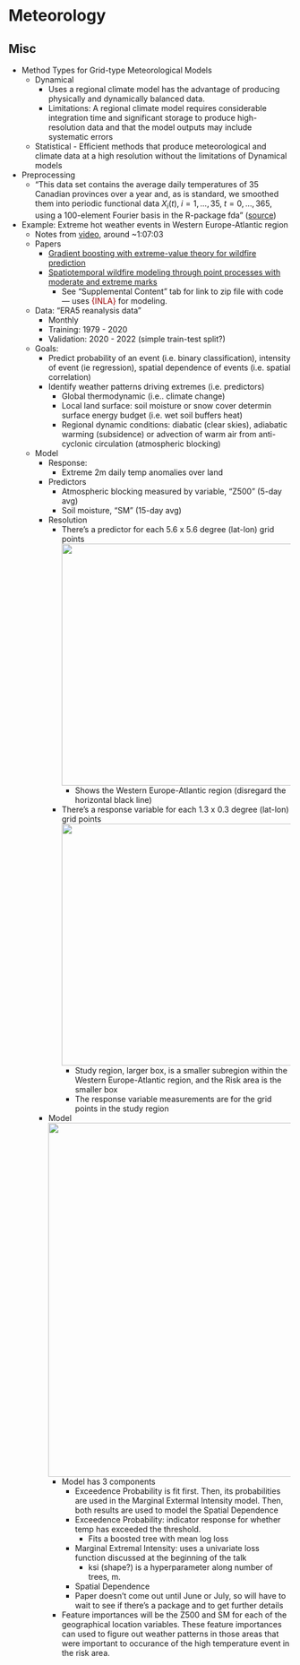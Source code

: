 # Meteorology {#sec-meteor .unnumbered}

## Misc {#sec-meteor-misc .unnumbered}

-   Method Types for Grid-type Meteorological Models
    -   Dynamical
        -   Uses a regional climate model has the advantage of producing physically and dynamically balanced data.
        -   Limitations: A regional climate model requires considerable integration time and significant storage to produce high-resolution data and that the model outputs may include systematic errors
    -   Statistical - Efficient methods that produce meteorological and climate data at a high resolution without the limitations of Dynamical models
-   Preprocessing
    -   "This data set contains the average daily temperatures of 35 Canadian provinces over a year and, as is standard, we smoothed them into periodic functional data $X_i⁢(t), \; i=1,\ldots,35, \;t=0,\ldots,365$, using a 100-element Fourier basis in the R-package fda" ([source](https://arxiv.org/abs/2411.11580))
-   [Example]{.ribbon-highlight}: Extreme hot weather events in Western Europe-Atlantic region
    -   Notes from [video](https://www.youtube.com/watch?v=Mpzqz4y1oYY), around \~1:07:03
    -   Papers
        -   [Gradient boosting with extreme-value theory for wildfire prediction](https://arxiv.org/pdf/2110.09497.pdf)
        -   [Spatiotemporal wildfire modeling through point processes with moderate and extreme marks](https://projecteuclid.org/journals/annals-of-applied-statistics/volume-17/issue-1/Spatiotemporal-wildfire-modeling-through-point-processes-with-moderate-and-extreme/10.1214/22-AOAS1642.full?tab=ArticleLinkSupplemental)
            -   See "Supplemental Content" tab for link to zip file with code --- uses [{INLA}]{style="color: #990000"} for modeling.
    -   Data: "ERA5 reanalysis data"
        -   Monthly
        -   Training: 1979 - 2020
        -   Validation: 2020 - 2022 (simple train-test split?)
    -   Goals:
        -   Predict probability of an event (i.e. binary classification), intensity of event (ie regression), spatial dependence of events (i.e. spatial correlation)
        -   Identify weather patterns driving extremes (i.e. predictors)
            -   Global thermodynamic (i.e.. climate change)
            -   Local land surface: soil moisture or snow cover determin surface energy budget (i.e. wet soil buffers heat)
            -   Regional dynamic conditions: diabatic (clear skies), adiabatic warming (subsidence) or advection of warm air from anti-cyclonic circulation (atmospheric blocking)
    -   Model
        -   Response:
            -   Extreme 2m daily temp anomalies over land
        -   Predictors
            -   Atmospheric blocking measured by variable, "Z500" (5-day avg)
            -   Soil moisture, "SM" (15-day avg)
        -   Resolution
            -   There's a predictor for each 5.6 x 5.6 degree (lat-lon) grid points![](./_resources/Meteorology.resources/Screenshot-(1399).png){.lightbox width="432"}
                -   Shows the Western Europe-Atlantic region (disregard the horizontal black line)
            -   There's a response variable for each 1.3 x 0.3 degree (lat-lon) grid points![](./_resources/Meteorology.resources/Screenshot-(1398).png){.lightbox width="432"}
                -   Study region, larger box, is a smaller subregion within the Western Europe-Atlantic region, and the Risk area is the smaller box
                -   The response variable measurements are for the grid points in the study region
        -   Model![](./_resources/Meteorology.resources/Screenshot-(1400).png){.lightbox width="632"}
            -   Model has 3 components
                -   Exceedence Probability is fit first. Then, its probabilities are used in the Marginal Extermal Intensity model. Then, both results are used to model the Spatial Dependence
                -   Exceedence Probability: indicator response for whether temp has exceeded the threshold.
                    -   Fits a boosted tree with mean log loss
                -   Marginal Extremal Intensity: uses a univariate loss function discussed at the beginning of the talk
                    -   ksi (shape?) is a hyperparameter along number of trees, m.
                -   Spatial Dependence
                -   Paper doesn't come out until June or July, so will have to wait to see if there's a package and to get further details
            -   Feature importances will be the Z500 and SM for each of the geographical location variables. These feature importances can used to figure out weather patterns in those areas that were important to occurance of the high temperature event in the risk area.

